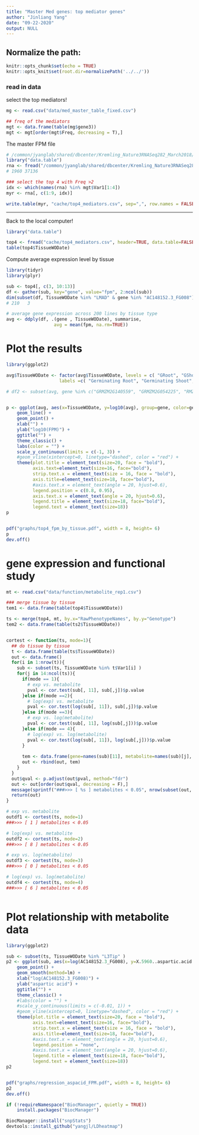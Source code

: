 ```yaml
---
title: "Master Med genes: top mediator genes"
author: "Jinliang Yang"
date: "09-22-2020"
output: NULL
---
```



## Normalize the path:

```r
knitr::opts_chunk$set(echo = TRUE) 
knitr::opts_knit$set(root.dir=normalizePath('../../')) 
```

### read in data

select the top mediators!

```r
mg <- read.csv("data/med_master_table_fixed.csv")

## freq of the mediators
mgt <- data.frame(table(mg$gene3))
mgt <- mgt[order(mgt$Freq, decreasing = T),]
```

The master FPM file

```r
# /common/jyanglab/shared/dbcenter/Kremling_Nature3RNASeq282_March2018/Expression_matrix/df_STAR_HTSeq_counts_B73_match_based_on_genet_dist_DESeq2_normed_fpm_rounded_origNames_and_Altnames.txt
library("data.table")
rna <- fread("/common/jyanglab/shared/dbcenter/Kremling_Nature3RNASeq282_March2018/Expression_matrix/df_STAR_HTSeq_counts_B73_match_based_on_genet_dist_DESeq2_normed_fpm_rounded_origNames_and_Altnames.txt", header=TRUE, data.table=FALSE)
# 1960 37136

### select the top 4 with Freq >2
idx <- which(names(rna) %in% mgt$Var1[1:4])
myr <- rna[, c(1:9, idx)]

write.table(myr, "cache/top4_mediators.csv", sep=",", row.names = FALSE, quote=FALSE)
```

------------------

Back to the local computer!


```r
library("data.table")

top4 <- fread("cache/top4_mediators.csv", header=TRUE, data.table=FALSE)
table(top4$TissueWODate)
```

Compute average expression level by tissue
```r
library(tidyr)
library(plyr)

sub <- top4[, c(3, 10:13)]
df <- gather(sub, key="gene", value="fpm", 2:ncol(sub))
dim(subset(df, TissueWODate %in% "LMAD" & gene %in% "AC148152.3_FG008"))
# 210   3

# average gene expression across 200 lines by tissue type
avg <- ddply(df, .(gene , TissueWODate), summarise,
                  avg = mean(fpm, na.rm=TRUE))

```


# Plot the results

```r
library(ggplot2)

avg$TissueWODate <- factor(avg$TissueWODate, levels = c( "GRoot", "GShoot", "L3Base", "L3Mid", "L3Tip", "LMAD", "LMAN", "Kern"),
                    labels =c( "Germinating Root", "Germinating Shoot", "Leaf 3 base","Leaf 3 Middle", "Leaf 3 tip", "Adult leaf during the day", "Adult leaf at night","Kernels after pollination"))

# df2 <- subset(avg, gene %in% c("GRMZM2G140559", "GRMZM2G054225", "RMZM2G037048", "GRMZM2G020148", "GRMZM2G000231"))


p <- ggplot(avg, aes(x=TissueWODate, y=log10(avg), group=gene, color=gene)) +
    geom_line() + 
    geom_point() +
    xlab("") +
    ylab("log10(FPM)") +
    ggtitle("") +
    theme_classic() +
    labs(color = "") +
    scale_y_continuous(limits = c(-1, 3)) +
    #geom_vline(xintercept=0, linetype="dashed", color = "red") +
    theme(plot.title = element_text(size=20, face = "bold"), 
          axis.text=element_text(size=16, face="bold"),
          strip.text.x = element_text(size = 16, face = "bold"),
          axis.title=element_text(size=18, face="bold"),
          #axis.text.x = element_text(angle = 20, hjust=0.6),
          legend.position = c(0.8, 0.95), 
          axis.text.x = element_text(angle = 20, hjust=0.6),
          legend.title = element_text(size=18, face="bold"),
          legend.text = element_text(size=18))
p


pdf("graphs/top4_fpm_by_tissue.pdf", width = 8, height= 6)
p
dev.off()
```

# gene expression and functional study

```r
mt <- read.csv("data/function/metabolite_rep1.csv")

### merge tissue by tissue
tem1 <- data.frame(table(top4$TissueWODate))

ts <- merge(top4, mt, by.x="RawPhenotypeNames", by.y="Genotype")
tem2 <- data.frame(table(ts2$TissueWODate))


cortest <- function(ts, mode=1){
  ## do tissue by tissue
  t <- data.frame(table(ts$TissueWODate))
  out <- data.frame()
  for(i in 1:nrow(t)){
    sub <- subset(ts, TissueWODate %in% t$Var1[i] )
    for(j in 14:ncol(ts)){
      if(mode == 1){
        # exp vs. metabolite
        pval <- cor.test(sub[, 11], sub[,j])$p.value
      }else if(mode ==2){
        # log(exp) vs. metabolite
        pval <- cor.test(log(sub[, 11]), sub[,j])$p.value
      }else if(mode ==3){
        # exp vs. log(metabolite)
        pval <- cor.test(sub[, 11], log(sub[,j]))$p.value
      }else if(mode == 4){
        # log(exp) vs. log(metabolite)
        pval <- cor.test(log(sub[, 11]), log(sub[,j]))$p.value
      }
      
      tem <- data.frame(gene=names(sub)[11], metabolite=names(sub)[j], pval=pval, tissue = t$Var1[i])
      out <- rbind(out, tem)
    }
  }
  out$qval <- p.adjust(out$pval, method="fdr")
  out <- out[order(out$qval, decreasing = F),]
  message(sprintf("###>>> [ %s ] metabolites < 0.05", nrow(subset(out, qval < 0.05))))
  return(out)
}

# exp vs. metabolite
outdf1 <- cortest(ts, mode=1)
###>>> [ 1 ] metabolites < 0.05

# log(exp) vs. metabolite
outdf2 <- cortest(ts, mode=2)
###>>> [ 8 ] metabolites < 0.05

# exp vs. log(metabolite)
outdf3 <- cortest(ts, mode=3)
###>>> [ 0 ] metabolites < 0.05

# log(exp) vs. log(metabolite)
outdf4 <- cortest(ts, mode=4)
###>>> [ 6 ] metabolites < 0.05



```


# Plot relationship with metabolite data

```r
library(ggplot2)

sub <- subset(ts, TissueWODate %in% "L3Tip" )
p2 <- ggplot(sub, aes(x=log(AC148152.3_FG008), y=X.5960..aspartic.acid.2..13.207.)) +
    geom_point() +
    geom_smooth(method=lm) +
    xlab("log(AC148152.3_FG008)") +
    ylab("aspartic acid") +
    ggtitle("") +
    theme_classic() +
    #labs(color = "") +
    #scale_y_continuous(limits = c(-0.01, 1)) +
    #geom_vline(xintercept=0, linetype="dashed", color = "red") +
    theme(plot.title = element_text(size=20, face = "bold"), 
          axis.text=element_text(size=16, face="bold"),
          strip.text.x = element_text(size = 16, face = "bold"),
          axis.title=element_text(size=18, face="bold"),
          #axis.text.x = element_text(angle = 20, hjust=0.6),
          legend.position = "none", 
          #axis.text.x = element_text(angle = 20, hjust=0.6),
          legend.title = element_text(size=18, face="bold"),
          legend.text = element_text(size=18))
p2


pdf("graphs/regression_aspacid_FPM.pdf", width = 8, height= 6)
p2
dev.off()
```


```r
if (!requireNamespace("BiocManager", quietly = TRUE))
    install.packages("BiocManager")

BiocManager::install("snpStats")
devtools::install_github("yangjl/LDheatmap")
```

